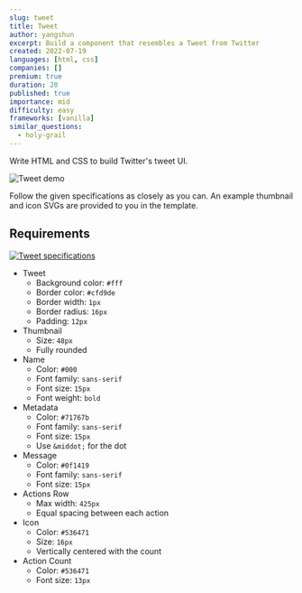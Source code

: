 ```yaml
---
slug: tweet
title: Tweet
author: yangshun
excerpt: Build a component that resembles a Tweet from Twitter
created: 2022-07-19
languages: [html, css]
companies: []
premium: true
duration: 20
published: true
importance: mid
difficulty: easy
frameworks: [vanilla]
similar_questions:
  - holy-grail
---
```


Write HTML and CSS to build Twitter's tweet UI.

![Tweet demo](/img/questions/tweet/tweet.png)

Follow the given specifications as closely as you can. An example thumbnail and icon SVGs are provided to you in the template.

## Requirements

[![Tweet specifications](/img/questions/tweet/tweet-specs.png)](/img/questions/tweet/tweet-specs.png)

- Tweet
  - Background color: `#fff`
  - Border color: `#cfd9de`
  - Border width: `1px`
  - Border radius: `16px`
  - Padding: `12px`
- Thumbnail
  - Size: `48px`
  - Fully rounded
- Name
  - Color: `#000`
  - Font family: `sans-serif`
  - Font size: `15px`
  - Font weight: `bold`
- Metadata
  - Color: `#71767b`
  - Font family: `sans-serif`
  - Font size: `15px`
  - Use `&middot;` for the dot
- Message
  - Color: `#0f1419`
  - Font family: `sans-serif`
  - Font size: `15px`
- Actions Row
  - Max width: `425px`
  - Equal spacing between each action
- Icon
  - Color: `#536471`
  - Size: `16px`
  - Vertically centered with the count
- Action Count
  - Color: `#536471`
  - Font size: `13px`
